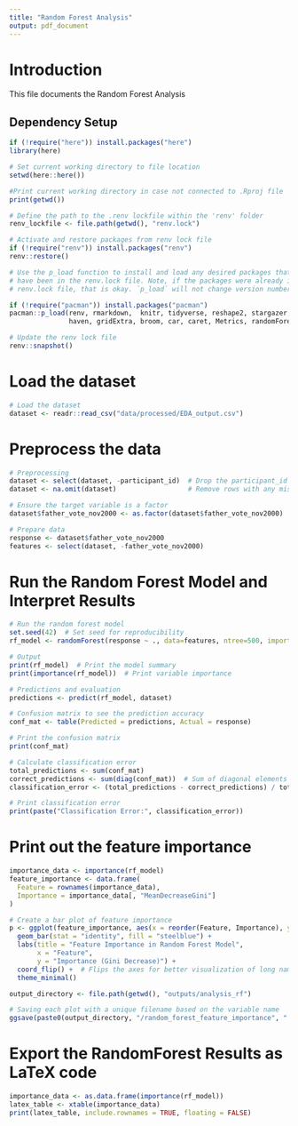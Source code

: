 ```yaml
---
title: "Random Forest Analysis"
output: pdf_document
---
```


# Introduction
This file documents the Random Forest Analysis 

## Dependency Setup
```r

if (!require("here")) install.packages("here")
library(here)

# Set current working directory to file location
setwd(here::here())

#Print current working directory in case not connected to .Rproj file
print(getwd())

# Define the path to the .renv lockfile within the 'renv' folder
renv_lockfile <- file.path(getwd(), "renv.lock")

# Activate and restore packages from renv lock file
if (!require("renv")) install.packages("renv")
renv::restore()

# Use the p_load function to install and load any desired packages that may not 
# have been in the renv.lock file. Note, if the packages were already in the 
# renv.lock file, that is okay. `p_load` will not change version number

if (!require("pacman")) install.packages("pacman")
pacman::p_load(renv, rmarkdown,  knitr, tidyverse, reshape2, stargazer, 
               haven, gridExtra, broom, car, caret, Metrics, randomForest)

# Update the renv lock file
renv::snapshot()
```

# Load the dataset

```r

# Load the dataset
dataset <- readr::read_csv("data/processed/EDA_output.csv")

```

# Preprocess the data

```r

# Preprocessing
dataset <- select(dataset, -participant_id)  # Drop the participant_id column
dataset <- na.omit(dataset)                  # Remove rows with any missing data

# Ensure the target variable is a factor
dataset$father_vote_nov2000 <- as.factor(dataset$father_vote_nov2000)

# Prepare data
response <- dataset$father_vote_nov2000
features <- select(dataset, -father_vote_nov2000)

```

# Run the Random Forest Model and Interpret Results

```r

# Run the random forest model
set.seed(42)  # Set seed for reproducibility
rf_model <- randomForest(response ~ ., data=features, ntree=500, importance=TRUE)

# Output
print(rf_model)  # Print the model summary
print(importance(rf_model))  # Print variable importance

# Predictions and evaluation
predictions <- predict(rf_model, dataset)

# Confusion matrix to see the prediction accuracy
conf_mat <- table(Predicted = predictions, Actual = response)

# Print the confusion matrix
print(conf_mat)

# Calculate classification error
total_predictions <- sum(conf_mat)
correct_predictions <- sum(diag(conf_mat))  # Sum of diagonal elements (correct predictions)
classification_error <- (total_predictions - correct_predictions) / total_predictions

# Print classification error
print(paste("Classification Error:", classification_error))
```

# Print out the feature importance

```r
importance_data <- importance(rf_model)
feature_importance <- data.frame(
  Feature = rownames(importance_data),
  Importance = importance_data[, "MeanDecreaseGini"]
)

# Create a bar plot of feature importance
p <- ggplot(feature_importance, aes(x = reorder(Feature, Importance), y = Importance)) +
  geom_bar(stat = "identity", fill = "steelblue") +
  labs(title = "Feature Importance in Random Forest Model",
       x = "Feature",
       y = "Importance (Gini Decrease)") +
  coord_flip() +  # Flips the axes for better visualization of long names
  theme_minimal()

output_directory <- file.path(getwd(), "outputs/analysis_rf")

# Saving each plot with a unique filename based on the variable name
ggsave(paste0(output_directory, "/random_forest_feature_importance", ".png"), plot = p, width = 10, height = 8, dpi = 300)

```

# Export the RandomForest Results as LaTeX code

```r

importance_data <- as.data.frame(importance(rf_model))
latex_table <- xtable(importance_data)
print(latex_table, include.rownames = TRUE, floating = FALSE)

```
